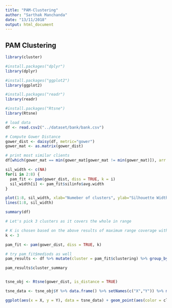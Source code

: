 ```yaml
---
title: "PAM-Clustering"
author: "Sarthak Manchanda"
date: "13/11/2018"
output: html_document
---
```


## PAM Clustering

```r
library(cluster)

#install.packages("dplyr")
library(dplyr)

#install.packages("ggplot2")
library(ggplot2)

#install.packages("readr")
library(readr)

#install.packages("Rtsne")
library(Rtsne)

# load data 
df <- read.csv2("../dataset/bank/bank.csv")


```

```r

# Compute Gower Distance
gower_dist <- daisy(df, metric="gower")
gower_mat <- as.matrix(gower_dist)

# print most similar clients 
df[which(gower_mat == min(gower_mat[gower_mat != min(gower_mat)]), arr.ind = TRUE)[1,],]

sil_width <- c(NA)
for(i in 2:8) {
  pam_fit <- pam(gower_dist, diss = TRUE, k = i)
  sil_width[i] <- pam_fit$silinfo$avg.width
}

plot(1:8, sil_width, xlab="Numeber of clusters", ylab="Silhouette Width")
lines(1:8, sil_width)

summary(df)

# Let's pick 3 clusters as it covers the whole in range 
```
```r

# K is chosen based on the above results of maximum range coverage with least k
k <- 3 

pam_fit <- pam(gower_dist, diss = TRUE, k)

# try pam_fit$mediods as well
pam_results <- df %>% mutate(cluster = pam_fit$clustering) %>% group_by(cluster) %>% do(cluster_summary = summary(.))

pam_results$cluster_summary



```
```r

tsne_obj <- Rtsne(gower_dist, is_distance = TRUE)

tsne_data <- tsne_obj$Y %>% data.frame() %>% setNames(c("X","Y")) %>% mutate(cluster = factor(pam_fit$clustering))

ggplot(aes(x = X, y = Y), data = tsne_data) + geom_point(aes(color = cluster))

```


